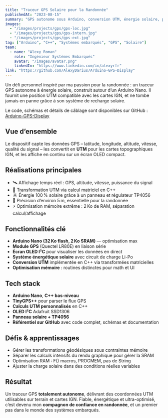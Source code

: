 ```yaml
---
title: "Traceur GPS Solaire pour la Randonnée"
publishedAt: "2023-08-15"
summary: "GPS autonome sous Arduino, conversion UTM, énergie solaire, précision 5 m"
images:
  - "/images/projects/gps/gps-loc.jpg"
  - "/images/projects/gps/gps-intern.jpg"
  - "/images/projects/gps/gps-ext.jpg"
tag: ["Arduino", "C++", "Systèmes embarqués", "GPS", "Solaire"]
team:
  - name: "Alexy Roman"
    role: "Ingénieur Systèmes Embarqués"
    avatar: "/images/avatar.png"
    linkedIn: "https://www.linkedin.com/in/alexyrfr"
link: "https://github.com/AlexyDarius/Arduino-GPS-Display"
---
```


Un défi personnel inspiré par ma passion pour la randonnée : un traceur GPS autonome à énergie solaire, construit autour d’un Arduino Nano. Il fournit une position UTM compatible avec les cartes IGN, et ne tombe jamais en panne grâce à son système de recharge solaire.

Le code, schémas et détails de câblage sont disponibles sur GitHub : [Arduino-GPS-Display](https://github.com/AlexyDarius/Arduino-GPS-Display)

## Vue d’ensemble

Le dispositif capte les données GPS – latitude, longitude, altitude, vitesse, qualité du signal – les convertit en **UTM** pour les cartes topographiques IGN, et les affiche en continu sur un écran OLED compact.

## Réalisations principales

- 🛰️ Affichage temps réel : GPS, altitude, vitesse, puissance du signal  
- 🔁 Transformation UTM via calcul matriciel en C++  
- ☀️ Énergie 100 % solaire grâce à un panneau et régulateur TP4056  
- 🎯 Précision d’environ 5 m, essentielle pour la randonnée  
- ⚡ Optimisation mémoire extrême : 2 Ko de RAM, séparation calcul/affichage  

## Fonctionnalités clé

- **Arduino Nano (32 Ko flash, 2 Ko SRAM)** — optimisation max  
- **Module GPS** (Quectel LR80E) en liaison série  
- **Écran OLED I²C** pour visualiser les données en direct  
- **Système énergétique solaire** avec circuit de charge Li-Po 
- **Conversion UTM** implémentée en C++ via transformées matricielles  
- **Optimisation mémoire** : routines distinctes pour math et UI  

## Tech stack

- **Arduino Nano**, **C++ bas‑niveau**
- **TinyGPS++** pour parser le flux GPS
- **Calculs UTM personnalisés** en C++
- **OLED I²C** Adafruit SSD1306
- **Panneau solaire + TP4056**
- **Référentiel sur GitHub** avec code complet, schémas et documentation

## Défis & apprentissages

- Gérer les transformations géodésiques sous contraintes mémoire
- Séparer les calculs intensifs du rendu graphique pour gérer la SRAM
- Optimisation RAM : F() macros, PROGMEM, pas de String
- Ajuster la charge solaire dans des conditions réelles variables

## Résultat

Un traceur GPS **totalement autonome**, délivrant des coordonnées UTM utilisables sur terrain et cartes IGN. Fiable, énergétique et ultra-optimisé, c’est devenu mon **compagnon de confiance en randonnée**, et un premier pas dans le monde des systèmes embarqués.